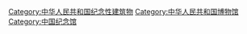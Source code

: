 [[Category:中华人民共和国纪念性建筑物|Category:中华人民共和国纪念性建筑物]]
[[Category:中华人民共和国博物馆|Category:中华人民共和国博物馆]]
[[Category:中国纪念馆|Category:中国纪念馆]]